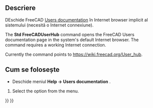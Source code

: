 <languages/>

{{Docnav
|[[Std_FreeCADDonation|FreeCADDonation]]
|[[Std_FreeCADPowerUserHub|FreeCADPowerUserHub]]
|[[Std_Help_Menu|Std Help Menu]]
|IconL=Std_FreeCADDonation.svg
|IconR=Std_FreeCADPowerUserHub.svg
|IconC=Freecad.svg
}}

<div class="mw-translate-fuzzy">
{{GuiCommand
|Name=Std FreeCADUserHub
|MenuLocation=[[Std Help Menu|Help]] → Users documentation
|Workbenches=All
|SeeAlso=[[Std OnlineHelp|Help]]
}}
</div>

<span id="Description"></span>
<div class="mw-translate-fuzzy">
==Descriere==
DEschide FreeCAD [https://www.freecadweb.org/wiki/User_hub Users documentation] în Internet browser implicit al sistemului (necesită o Internet connexiune).
</div>

The '''Std FreeCADUserHub''' command opens the FreeCAD Users documentation page in the system's default Internet browser. The command requires a working Internet connection.

Currently the command points to [https://wiki.freecad.org/User_hub https://wiki.freecad.org/User_hub].

<span id="Usage"></span>
<div class="mw-translate-fuzzy">
==Cum se folosește==
* Deschide meniul '''Help → Users documentation''' .
</div>

# Select the {{MenuCommand|Help → [[Image:Std_FreeCADUserHub.svg|16px]] Users documentation}} option from the menu.


{{Docnav
|[[Std_FreeCADDonation|FreeCADDonation]]
|[[Std_FreeCADPowerUserHub|FreeCADPowerUserHub]]
|[[Std_Help_Menu|Std Help Menu]]
|IconL=Std_FreeCADDonation.svg
|IconR=Std_FreeCADPowerUserHub.svg
|IconC=Freecad.svg
}}

{{Std_Base_navi{{#translation:}}}}
{{Userdocnavi{{#translation:}}}}